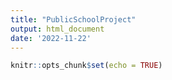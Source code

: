 ```yaml
---
title: "PublicSchoolProject"
output: html_document
date: '2022-11-22'
---
```


```r
knitr::opts_chunk$set(echo = TRUE)
```

